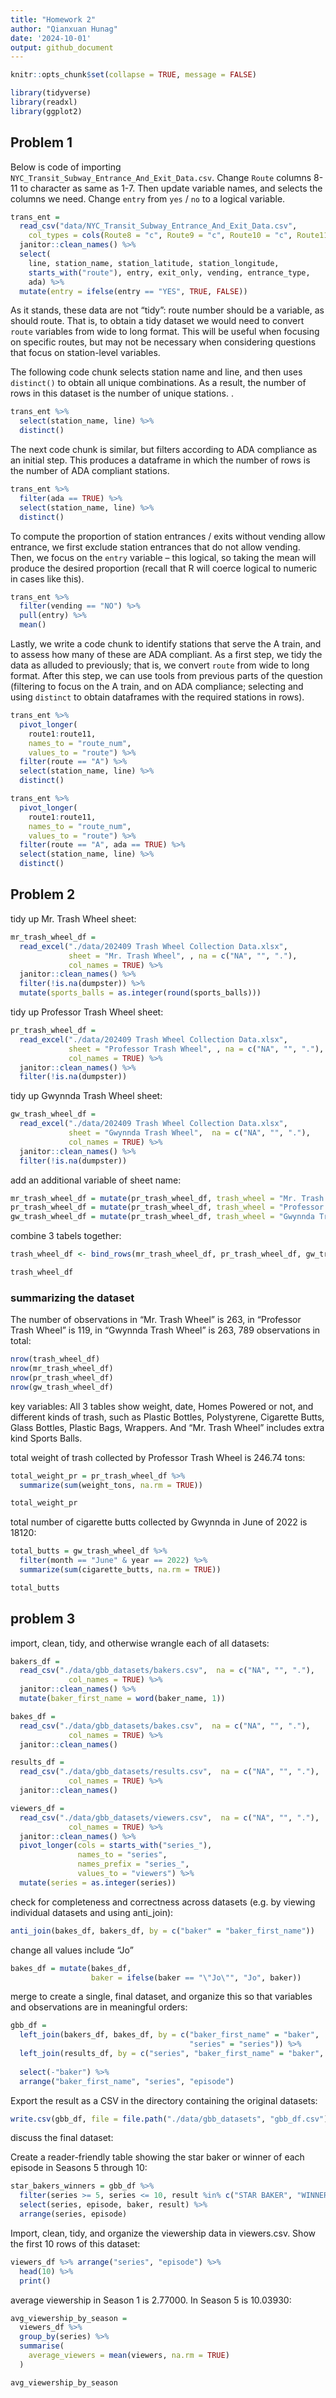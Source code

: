 ```yaml
---
title: "Homework 2"
author: "Qianxuan Hunag"
date: '2024-10-01'
output: github_document
---
```


```r
knitr::opts_chunk$set(collapse = TRUE, message = FALSE)
```


```r
library(tidyverse)
library(readxl)
library(ggplot2)
```


## Problem 1

Below is code of importing  `NYC_Transit_Subway_Entrance_And_Exit_Data.csv`. Change `Route` columns 8-11 to character as same as 1-7. Then update variable names, and selects the columns we need. Change `entry` from `yes` / `no` to a logical variable.

```r
trans_ent = 
  read_csv("data/NYC_Transit_Subway_Entrance_And_Exit_Data.csv",
    col_types = cols(Route8 = "c", Route9 = "c", Route10 = "c", Route11 = "c")) %>%
  janitor::clean_names() %>% 
  select(
    line, station_name, station_latitude, station_longitude, 
    starts_with("route"), entry, exit_only, vending, entrance_type, 
    ada) %>% 
  mutate(entry = ifelse(entry == "YES", TRUE, FALSE))
```

As it stands, these data are not "tidy": route number should be a variable, as should route. That is, to obtain a tidy dataset we would need to convert `route` variables from wide to long format. This will be useful when focusing on specific routes, but may not be necessary when considering questions that focus on station-level variables. 

The following code chunk selects station name and line, and then uses `distinct()` to obtain all unique combinations. As a result, the number of rows in this dataset is the number of unique stations. .

```r
trans_ent %>% 
  select(station_name, line) %>% 
  distinct()
```

The next code chunk is similar, but filters according to ADA compliance as an initial step. This produces a dataframe in which the number of rows is the number of ADA compliant stations. 

```r
trans_ent %>% 
  filter(ada == TRUE) %>% 
  select(station_name, line) %>% 
  distinct()
```

To compute the proportion of station entrances / exits without vending allow entrance, we first exclude station entrances that do not allow vending. Then, we focus on the `entry` variable -- this logical, so taking the mean will produce the desired proportion (recall that R will coerce logical to numeric in cases like this).

```r
trans_ent %>% 
  filter(vending == "NO") %>% 
  pull(entry) %>% 
  mean()
```

Lastly, we write a code chunk to identify stations that serve the A train, and to assess how many of these are ADA compliant. As a first step, we tidy the data as alluded to previously; that is, we convert `route` from wide to long format. After this step, we can use tools from previous parts of the question (filtering to focus on the A train, and on ADA compliance; selecting and using `distinct` to obtain dataframes with the required stations in rows).

```r
trans_ent %>% 
  pivot_longer(
    route1:route11,
    names_to = "route_num",
    values_to = "route") %>% 
  filter(route == "A") %>% 
  select(station_name, line) %>% 
  distinct()

trans_ent %>% 
  pivot_longer(
    route1:route11,
    names_to = "route_num",
    values_to = "route") %>% 
  filter(route == "A", ada == TRUE) %>% 
  select(station_name, line) %>% 
  distinct()
```


## Problem 2

tidy up Mr. Trash Wheel sheet:
```r
mr_trash_wheel_df = 
  read_excel("./data/202409 Trash Wheel Collection Data.xlsx", 
             sheet = "Mr. Trash Wheel", , na = c("NA", "", "."),
             col_names = TRUE) %>% 
  janitor::clean_names() %>% 
  filter(!is.na(dumpster)) %>% 
  mutate(sports_balls = as.integer(round(sports_balls))) 
```
tidy up Professor Trash Wheel sheet:
```r
pr_trash_wheel_df = 
  read_excel("./data/202409 Trash Wheel Collection Data.xlsx", 
             sheet = "Professor Trash Wheel", , na = c("NA", "", "."),
             col_names = TRUE) %>% 
  janitor::clean_names() %>% 
  filter(!is.na(dumpster)) 

```
tidy up Gwynnda Trash Wheel sheet:
```r
gw_trash_wheel_df = 
  read_excel("./data/202409 Trash Wheel Collection Data.xlsx", 
             sheet = "Gwynnda Trash Wheel",  na = c("NA", "", "."),
             col_names = TRUE) %>% 
  janitor::clean_names() %>% 
  filter(!is.na(dumpster)) 

```
add an additional variable of sheet name:
```r
mr_trash_wheel_df = mutate(pr_trash_wheel_df, trash_wheel = "Mr. Trash Wheel")
pr_trash_wheel_df = mutate(pr_trash_wheel_df, trash_wheel = "Professor Trash Wheel")
gw_trash_wheel_df = mutate(pr_trash_wheel_df, trash_wheel = "Gwynnda Trash Wheel")
```
combine 3 tabels together:
```r
trash_wheel_df <- bind_rows(mr_trash_wheel_df, pr_trash_wheel_df, gw_trash_wheel_df)

trash_wheel_df
```

### summarizing the dataset

The number of observations in "Mr. Trash Wheel" is 263, in "Professor Trash Wheel" is 119, in "Gwynnda Trash Wheel" is 263, 789 observations in total:
```r
nrow(trash_wheel_df)
nrow(mr_trash_wheel_df)
nrow(pr_trash_wheel_df)
nrow(gw_trash_wheel_df)
```

key variables:
All 3 tables show weight, date, Homes Powered or not, and different kinds of trash, such as Plastic Bottles, Polystyrene,	Cigarette Butts,	Glass Bottles,	Plastic Bags,	Wrappers. And "Mr. Trash Wheel" includes extra kind	Sports Balls. 



total weight of trash collected by Professor Trash Wheel is 246.74 tons:
```r
total_weight_pr = pr_trash_wheel_df %>% 
  summarize(sum(weight_tons, na.rm = TRUE))

total_weight_pr

```
total number of cigarette butts collected by Gwynnda in June of 2022 is 18120:
```r
total_butts = gw_trash_wheel_df %>%
  filter(month == "June" & year == 2022) %>%
  summarize(sum(cigarette_butts, na.rm = TRUE))

total_butts
```




## problem 3

import, clean, tidy, and otherwise wrangle each of all datasets:
```r
bakers_df = 
  read_csv("./data/gbb_datasets/bakers.csv",  na = c("NA", "", "."),
             col_names = TRUE) %>% 
  janitor::clean_names() %>%
  mutate(baker_first_name = word(baker_name, 1)) 

bakes_df = 
  read_csv("./data/gbb_datasets/bakes.csv",  na = c("NA", "", "."),
             col_names = TRUE) %>% 
  janitor::clean_names() 

results_df = 
  read_csv("./data/gbb_datasets/results.csv",  na = c("NA", "", "."),
             col_names = TRUE) %>% 
  janitor::clean_names() 

viewers_df =
  read_csv("./data/gbb_datasets/viewers.csv",  na = c("NA", "", "."),
             col_names = TRUE) %>% 
  janitor::clean_names() %>%
  pivot_longer(cols = starts_with("series_"), 
               names_to = "series", 
               names_prefix = "series_", 
               values_to = "viewers") %>%
  mutate(series = as.integer(series))
```

check for completeness and correctness across datasets (e.g. by viewing individual datasets and using anti_join): 
```r
anti_join(bakes_df, bakers_df, by = c("baker" = "baker_first_name"))
```

change all values include "Jo"
```r
bakes_df = mutate(bakes_df,
                  baker = ifelse(baker == "\"Jo\"", "Jo", baker))

```

merge to create a single, final dataset, and organize this so that variables and observations are in meaningful orders:
```r
gbb_df = 
  left_join(bakers_df, bakes_df, by = c("baker_first_name" = "baker", 
                                        "series" = "series")) %>%
  left_join(results_df, by = c("series", "baker_first_name" = "baker", "episode")) %>%
  
  select(-"baker") %>%
  arrange("baker_first_name", "series", "episode")

```

Export the result as a CSV in the directory containing the original datasets:
```r
write.csv(gbb_df, file = file.path("./data/gbb_datasets", "gbb_df.csv"), row.names = FALSE)
```

discuss the final dataset:






Create a reader-friendly table showing the star baker or winner of each episode in Seasons 5 through 10:
```r
star_bakers_winners = gbb_df %>%
  filter(series >= 5, series <= 10, result %in% c("STAR BAKER", "WINNER")) %>%
  select(series, episode, baker, result) %>%
  arrange(series, episode)

```

Import, clean, tidy, and organize the viewership data in viewers.csv. Show the first 10 rows of this dataset:
```r
viewers_df %>% arrange("series", "episode") %>%  
  head(10) %>%
  print()
```

average viewership in Season 1 is 2.77000. In Season 5 is 10.03930:
```r
avg_viewership_by_season = 
  viewers_df %>%
  group_by(series) %>%
  summarise(
    average_viewers = mean(viewers, na.rm = TRUE)
  )

avg_viewership_by_season
```

